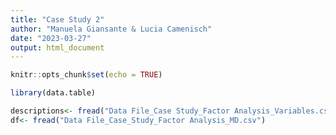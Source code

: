 ```yaml
---
title: "Case Study 2"
author: "Manuela Giansante & Lucia Camenisch"
date: "2023-03-27"
output: html_document
---
```


```r
knitr::opts_chunk$set(echo = TRUE)
```

```r
library(data.table)
```

```r
descriptions<- fread("Data File_Case Study_Factor Analysis_Variables.csv")
df<- fread("Data File_Case_Study_Factor Analysis_MD.csv")

```

